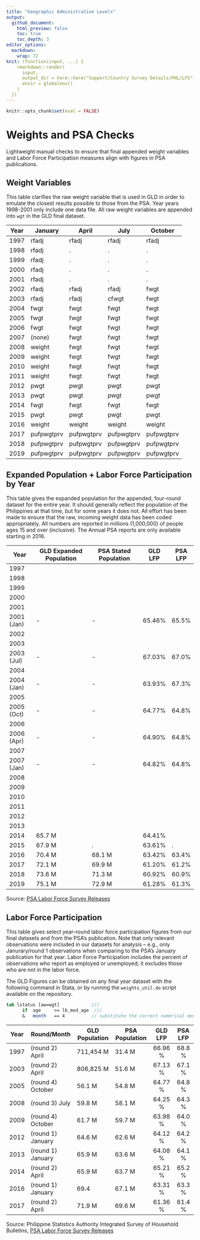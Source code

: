 ```yaml
---
title: "Geographic Administrative Levels"
output: 
  github_document:
    html_preview: false
    toc: true
    toc_depth: 3
editor_options: 
  markdown: 
    wrap: 72
knit: (function(input, ...) {
    rmarkdown::render(
      input,
      output_dir = here::here("Support/Country Survey Details/PHL/LFS"),
      envir = globalenv()
    )
  })
---
```


```r
knitr::opts_chunk$set(eval = FALSE)
```

# Weights and PSA Checks

Lightweight manual checks to ensure that final appended weight variables
and Labor Force Participation measures align with figures in PSA
publications.

## Weight Variables

This table clarifies the raw weight variable that is used in GLD in
order to emulate the closest results possible to those from the PSA.
Year years 1998-2001 only include one data file. All raw weight
variables are appended into `wgt` in the GLD final dataset.

| Year | January    | April      | July       | October    |
|------|------------|------------|------------|------------|
| 1997 | rfadj      | rfadj      | rfadj      | rfadj      |
| 1998 | rfadj      | .          | .          | .          |
| 1999 | rfadj      | .          | .          | .          |
| 2000 | rfadj      | .          | .          | .          |
| 2001 | rfadj      | .          | .          | .          |
| 2002 | rfadj      | rfadj      | rfadj      | fwgt       |
| 2003 | rfadj      | rfadj      | cfwgt      | fwgt       |
| 2004 | fwgt       | fwgt       | fwgt       | fwgt       |
| 2005 | fwgt       | fwgt       | fwgt       | fwgt       |
| 2006 | fwgt       | fwgt       | fwgt       | fwgt       |
| 2007 | (none)     | fwgt       | fwgt       | fwgt       |
| 2008 | weight     | fwgt       | fwgt       | fwgt       |
| 2009 | weight     | fwgt       | fwgt       | fwgt       |
| 2010 | weight     | fwgt       | fwgt       | fwgt       |
| 2011 | weight     | fwgt       | fwgt       | fwgt       |
| 2012 | pwgt       | pwgt       | pwgt       | pwgt       |
| 2013 | pwgt       | pwgt       | pwgt       | pwgt       |
| 2014 | fwgt       | fwgt       | fwgt       | fwgt       |
| 2015 | pwgt       | pwgt       | pwgt       | pwgt       |
| 2016 | weight     | weight     | weight     | weight     |
| 2017 | pufpwgtprv | pufpwgtprv | pufpwgtprv | pufpwgtprv |
| 2018 | pufpwgtprv | pufpwgtprv | pufpwgtprv | pufpwgtprv |
| 2019 | pufpwgtprv | pufpwgtprv | pufpwgtprv | pufpwgtprv |

## Expanded Population + Labor Force Participation by Year

This table gives the expanded population for the appended, four-round
dataset for the entire year. It should generally reflect the population
of the Philippines at that time, but for some years it does not. All
effort has been made to ensure that the raw, incoming weight data has
been coded appropriately. All numbers are reported in millions
(1,000,000) of people ages 15 and over (inclusive). The Annual PSA
reports are only available starting in 2016.

| Year       | GLD Expanded Population | PSA Stated Population | GLD LFP | PSA LFP |
|------------|-------------------------|-----------------------|---------|---------|
| 1997       |                         |                       |         |         |
| 1998       |                         |                       |         |         |
| 1999       |                         |                       |         |         |
| 2000       |                         |                       |         |         |
| 2001       |                         |                       |         |         |
| 2001 (Jan) | \-                      | \-                    | 65.46%  | 65.5%   |
| 2002       |                         |                       |         |         |
| 2003       |                         |                       |         |         |
| 2003 (Jul) | \-                      | \-                    | 67.03%  | 67.0%   |
| 2004       |                         |                       |         |         |
| 2004 (Jan) | \-                      | \-                    | 63.93%  | 67.3%   |
| 2005       |                         |                       |         |         |
| 2005 (Oct) | \-                      | \-                    | 64.77%  | 64.8%   |
| 2006       |                         |                       |         |         |
| 2006 (Apr) | \-                      | \-                    | 64.90%  | 64.8%   |
| 2007       |                         |                       |         |         |
| 2007 (Jan) | \-                      | \-                    | 64.82%  | 64.8%   |
| 2008       |                         |                       |         |         |
| 2009       |                         |                       |         |         |
| 2010       |                         |                       |         |         |
| 2011       |                         |                       |         |         |
| 2012       |                         |                       |         |         |
| 2013       |                         |                       |         |         |
| 2014       | 65.7 M                  |                       | 64.41%  |         |
| 2015       | 67.9 M                  | .                     | 63.61%  | .       |
| 2016       | 70.4 M                  | 68.1 M                | 63.42%  | 63.4%   |
| 2017       | 72.1 M                  | 69.9 M                | 61.20%  | 61.2%   |
| 2018       | 73.6 M                  | 71.3 M                | 60.92%  | 60.9%   |
| 2019       | 75.1 M                  | 72.9 M                | 61.28%  | 61.3%   |

Source: [PSA Labor Force Survey
Releases](https://psa.gov.ph/statistics/survey/labor-and-employment/labor-force-survey)

## Labor Force Participation

This table gives select year-round labor force participation figures
from our final datasets and from the PSA's publication. Note that only
relevant observations were included in our datasets for analysis --
e.g., only Janurary/round 1 observations when comparing to the PSA's
January publication for that year. Labor Force Participation includes
the percent of observations who report as employed or unemployed; it
excludes those who are not in the labor force.

The GLD Figures can be obtained on any final year dataset with the
following command in Stata, or by running the `weights_util.do` script
available on the repository.

```stata
tab lstatus [aw=wgt]            ///
	  if  age     >= lb_mod_age  ///
	  &   month   == 4          // substitute the correct numerical month (1-12)
```

| Year | Round/Month       | GLD Population | PSA Population | GLD LFP | PSA LFP |
|------|-------------------|----------------|----------------|:-------:|:-------:|
| 1997 | (round 2) April   | 711,454 M      | 31.4 M         | 66.96 % | 68.8 %  |
| 2003 | (round 2) April   | 806,825 M      | 51.6 M         | 67.13 % | 67.1 %  |
| 2005 | (round 4) October | 56.1 M         | 54.8 M         | 64.77 % | 64.8 %  |
| 2008 | (round 3) July    | 59.8 M         | 58.1 M         | 64.25 % | 64.3 %  |
| 2009 | (round 4) October | 61.7 M         | 59.7 M         | 63.98 % | 64.0 %  |
| 2012 | (round 1) January | 64.6 M         | 62.6 M         | 64.12 % | 64.2 %  |
| 2013 | (round 1) January | 65.9 M         | 63.6 M         | 64.08 % | 64.1 %  |
| 2014 | (round 2) April   | 65.9 M         | 63.7 M         | 65.21 % | 65.2 %  |
| 2016 | (round 1) January | 69.4           | 67.1 M         | 63.31 % | 63.3 %  |
| 2017 | (round 2) April   | 71.9 M         | 69.6 M         | 61.36 % | 61.4 %  |

Source: Philippine Statistics Authority Integrated Survey of Household
Bulletins, [PSA Labor Force Survey
Releases](https://psa.gov.ph/statistics/survey/labor-and-employment/labor-force-survey)
